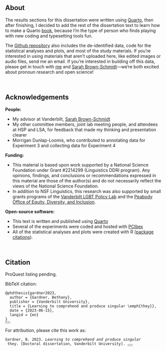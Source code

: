 <br>

## About {.unnumbered}

The results sections for this dissertation were written using [Quarto](https://quarto.org), then after finishing, I decided to add the rest of the dissertation text to learn how to make a Quarto [book](https://quarto.org/docs/books/), because I'm the type of person who finds playing with new coding and typesetting tools fun.

The [Github repository](https://github.com/bethanyhgardner/dissertation/) also includes the de-identified data, code for the statistical analyses and plots, and most of the study materials. If you're interested in using materials that aren't uploaded here, like edited images or audio files, send me an email. If you're interested in building off this data, please get in touch with [me](mailto:bethany.gardner@vanderbilt.edu) and [Sarah Brown-Schmidt](mailto:sarah.brown-schmidt@vanderbilt.edu)---we're both excited about pronoun research and open science!

<br>

## Acknowledgements {.unnumbered}

**People:**

-   My advisor at Vanderbilt, [Sarah Brown-Schmidt](http://sarahbrownschmidt.com/lab-page/)
-   My other committee members, joint lab meeting people, and attendees at HSP and LSA, for feedback that made my thinking and presentation clearer
-   Morrigan Dunlap-Loomis, who contributed to annotating data for Experiment 3 and collecting data for Experiment 4

**Funding:**

-   This material is based upon work supported by a National Science Foundation under Grant #2214299 (Linguistics DDRI program). Any opinions, findings, and conclusions or recommendations expressed in this material are those of the author(s) and do not necessarily reflect the views of the National Science Foundation.
-   In addition to NSF Linguistics, this research was also supported by small grants programs of the [Vanderbilt LGBT Policy Lab](https://www.vanderbilt.edu/lgbtq-policy-lab/) and the [Peabody Office of Equity, Diversity, and Inclusion](https://peabody.vanderbilt.edu/about/office-of-equity-diversity-inclusion/).

**Open-source software:**

-   This text is written and published using [Quarto](https://quarto.org)
-   Several of the experiments were coded and hosted with [PCIbex](https://doc.pcibex.net/)
-   All of the statistical analyses and plots were created with R ([package citations](7_references.qmd#r-packages)).

<br>

## Citation {.unnumbered}

ProQuest listing pending.

::: quarto-appendix-secondary-label
```{=html}
BibTeX citation:
```
:::

```{=html}
<pre class="sourceCode code-with-copy quarto-appendix-bibtex"><code class="sourceCode bibtex">@phdthesis{gardner2023,
  author = {Gardner, Bethany},
  publisher = {Vanderbilt University},
  title = {Learning to comprehend and produce singular \emph{they}},
  date = {2023-06-15},
  langid = {en}
}
</code><button title="Copy to Clipboard" class="code-copy-button"><i class="bi"></i></button></pre>
```

::: quarto-appendix-secondary-label
```{=html}
For attribution, please cite this work as:
```
:::

```{=html}
<pre class="sourceCode code-with-copy"><code><div id="ref-gardner2023" class="csl-entry quarto-appendix-citeas" role="listitem">Gardner, B. 2023. <i>Learning to comprehend and produce singular</i><br> they. [Doctoral dissertation, Vanderbilt University]. <!-- ProQuest Dissertations & Theses Global. <a href="https://url_pending">url_pending</a>. --></code><button title="Copy to Clipboard" class="code-copy-button"><i class="bi"></i></button></pre>
```
